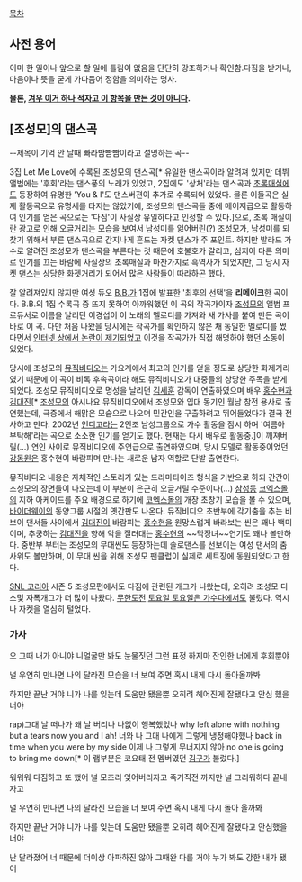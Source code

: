 [[목차]]

== 사전 용어 ==
이미 한 일이나 앞으로 할 일에 틀림이 없음을 단단히 강조하거나 확인함.다짐을 받거나,마음이나 뜻을 굳게 가다듬어 정함을 의미하는 명사.

'''물론, [[이거 하나 적자고 만든 것이 아닌 항목|겨우 이거 하나 적자고 이 항목을 만든 것이 아니다]].'''

== [조성모]의 댄스곡 ==
{{{#!html
<iframe width="560" height="315" src="//www.youtube.com/embed/_d-erBIqv-M" frameborder="0" allowfullscreen></iframe>
}}}

--제목이 기억 안 날때 빠라밤빰빰이라고 설명하는 곡--

3집 Let Me Love에 수록된 조성모의 댄스곡[* 유일한 댄스곡이라 알려져 있지만 데뷔앨범에는 '후회'라는 댄스풍의 노래가 있었고, 2집에도 '상처'라는 댄스곡과 [[초록매실]]에도 등장하여 유명한 'You & I'도 댄스버젼이 추가로 수록되어 있었다. 물론 이들곡은 실제 활동곡으로 유명세를 타지는 않았기에, 조성모의 댄스곡들 중에 메이저급으로 활동하여 인기를 얻은 곡으로는 '다짐'이 사실상 유일하다고 인정할 수 있다.]으로, 초록 매실이란 광고로 인해 오글거리는 모습을 보여서 남성미를 잃어버린(?) 조성모가, 남성미를 되찾기 위해서 부른 댄스곡으로 간지나게 흔드는 자켓 댄스가 주 포인트. 하지만 발라드 가수로 알려진 조성모가 댄스곡을 부른다는 것 때문에 호불호가 갈리고, 심지어 다른 의미로 인기를 끄는 바람에 사실상의 초록매실과 마찬가지로 흑역사가 되었지만, 그 당시 자켓 댄스는 상당한 화젯거리가 되어서 많은 사람들이 따라하곤 했다.

잘 알려져있지 않지만 여성 듀오 [[비비#s-2|B.B.]]가 1집에 발표한 '최후의 선택'을 '''리메이크'''한 곡이다. B.B.의 1집 수록곡 중 뜨지 못하여 아까워했던 이 곡의 작곡가이자 [[조성모]]의 앨범 프로듀서로 이름을 날리던 이경섭이 이 노래의 멜로디를 가져와 새 가사를 붙여 만든 곡이 바로 이 곡. 다만 처음 나왔을 당시에는 작곡가를 확인하지 않은 채 동일한 멜로디를 썼다면서 [http://news.naver.com/main/read.nhn?mode=LSD&mid=sec&sid1=106&oid=038&aid=0000039692 인터넷 상에서 논란이 제기되었고] 이것을 작곡가가 직접 해명하야 했던 소동이 있었다.

{{{#!html
<iframe width="560" height="315" src="//www.youtube.com/embed/6xEsEArWAa0" frameborder="0" allowfullscreen></iframe>
}}}

당시에 조성모의 [[뮤직비디오]]는 가요계에서 최고의 인기를 얻을 정도로 상당한 화제거리였기 때문에 이 곡이 비록 후속곡이라 해도 뮤직비디오가 대중들의 상당한 주목을 받게 되었다. 조성모 뮤직비디오로 명성을 날리던 [[김세훈]] 감독이 연출하였으며 배우 [[홍수현]]과 [[김대진]][* [[조성모]]의 아시나요 뮤직비디오에서 조성모와 입대 동기인 월남 참전 용사로 출연했는데, 극중에서 해맑은 모습으로 나오며 민간인을 구출하려고 뛰어들었다가 결국 전사하고 만다. 2002년 [[인디고]]라는 2인조 남성그룹으로 가수 활동을 잠시 하며 '여름아 부탁해'라는 곡으로 소소한 인기를 얻기도 했다. 현재는 다시 배우로 활동중.]이 깨져버릴(...) 연인 사이로 뮤직비디오에 주연급으로 출연하였으며, 당시 모델로 활동중이었던 [[강동원]]은 홍수현이 바람피며 만나는 새로운 남자 역할로 단발 출연한다.

뮤직비디오 내용은 자체적인 스토리가 있는 드라마타이즈 형식을 기반으로 하되 간간이 조성모의 장면들이 나오는데 이 부분이 은근히 오글거릴 수준이다(...) [[삼성동]] [[코엑스몰]]의 지하 아케이드를 주요 배경으로 하기에 [[코엑스몰]]의 개장 초창기 모습을 볼 수 있으며, [[바이더웨이]]의 동양그룹 시절의 옛간판도 나온다. 뮤직비디오 초반부에 각기춤을 추는 비보이 댄서들 사이에서 [[김대진]]이 바람피는 [[홍수현]]을 원망스럽게 바라보는 씬은 꽤나 백미이며, 추궁하는 [[김대진]]을 향해 악을 질러대는 [[홍수현]]의 ~~막장녀~~연기도 꽤나 볼만하다. 중반부 부터는 조성모의 무대씬도 등장하는데 솔로댄스를 선보이는 여성 댄서의 춤사위도 볼만하며, 이 무대 씬을 위해 조성모 팬클럽이 실제로 세트장에 동원되었다고 한다. 

[[SNL 코리아]] 시즌 5 조성모편에서도 다짐에 관련된 개그가 나왔는데, 오히려 조성모 디스및 자폭개그가 더 많이 나왔다.
[[무한도전]] [[토요일 토요일은 가수다]]에서도 불렀다. 역시나 자켓을 열심히 털었다.
=== 가사 ===
오 그때 내가 아니야 니얼굴만 봐도 눈물짓던
그런 표정 하지마 잔인한 너에게 후회뿐야 

널 우연히 만나면 나의 달라진 모습을 
너 보여 주면 혹시 내게 다시 돌아올까봐 

하지만 끝난 거야 니가 나를 잊는데 도움만 됐을뿐
오히려 헤어진게 잘됐다고 안심 했을너야 

rap)그대 날 떠나가 왜 날 버리나 나없이 행복했었나 
why left alone with nothing but a tears now you and I ah! 
너와 나 그대 나에게 그렇게 냉정해야했나 
back in time when you were by my side 
이제 나 그렇게 무너지지 않아 
no one is going to bring me down[* 이 랩부분은 코요태 전 멤버였던 [[김구]]가 불렀다.]

워워워 다짐하고 또 했어 널 모조리 잊어버리자고 
죽기직전 까지만 널 그리워하다 끝내자고 

널 우연히 만나면 나의 달라진 모습을 
너 보여 주면 혹시 내게 다시 돌아 올까봐

하지만 끝난 거야 니가 나를 잊는데 도움만 됐을뿐
오히려 헤어진게 잘됐다고 안심했을 너야 

난 달라졌어 너 때문에 더이상 아파하진 않아 
그때완 다를 거야 누가 봐도 강한 내가 됐어
